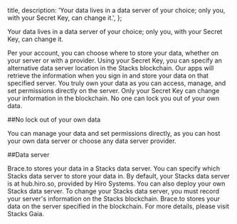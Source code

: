 
  title,
  description: 'Your data lives in a data server of your choice; only you, with your Secret Key, can change it.',
};

Your data lives in a data server of your choice; only you, with your Secret Key, can change it.

Per your account, you can choose where to store your data, whether on your server or with a provider. Using your Secret Key, you can specify an alternative data server location in the Stacks blockchain. Our apps will retrieve the information when you sign in and store your data on that specified server. You truly own your data as you can access, manage, and set permissions directly on the server. Only your Secret Key can change your information in the blockchain. No one can lock you out of your own data.

##No lock out of your own data

You can manage your data and set permissions directly, as you can host your own data server or choose any data server provider.


##Data server

Brace.to stores your data in a Stacks data server. You can specify which Stacks data server to store your data in. By default, your Stacks data server is at hub.hiro.so, provided by Hiro Systems. You can also deploy your own Stacks data server. To change your Stacks data server, you must record your server's information on the Stacks blockchain. Brace.to stores your data on the server specified in the blockchain. For more details, please visit Stacks Gaia.
